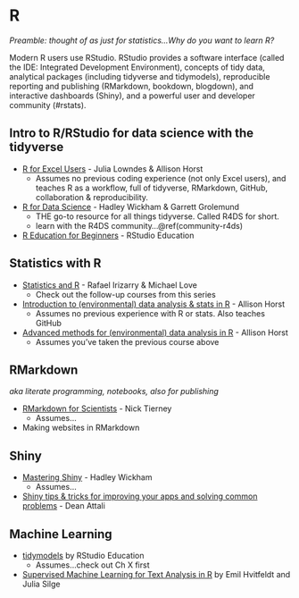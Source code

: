# R {#rstats}

*Preamble: thought of as just for statistics...Why do you want to learn R?*

<!---I'm new to all of this. --->



Modern R users use RStudio. RStudio provides a software interface (called the IDE: Integrated Development Environment), concepts of tidy data, analytical packages (including tidyverse and tidymodels), reproducible reporting and publishing (RMarkdown, bookdown, blogdown), and interactive dashboards (Shiny), and a powerful user and developer community (#rstats). <!---Tidyverse & RStudio airport--->

## Intro to R/RStudio for data science with the tidyverse {#r-intro}
- [R for Excel Users](https://rstudio-conf-2020.github.io/r-for-excel/) - Julia Lowndes & Allison Horst <!---lengths?--->
  - Assumes no previous coding experience (not only Excel users), and teaches R as a workflow, full of tidyverse, RMarkdown, GitHub, collaboration & reproducibility.
- [R for Data Science](r4ds.had.co.nz/) - Hadley Wickham & Garrett Grolemund
  - THE go-to resource for all things tidyverse. Called R4DS for short.
  - learn with the R4DS community...\@ref(community-r4ds)
- [R Education for Beginners](https://education.rstudio.com/learn/beginner/) - RStudio Education
<!---
R: tidyverse and tidy data. People start using R and haven’t heard of tidyverse, some people learn tidyverse and don’t know it
--->


<!---
 Statistical modeling in R
 
 http://faculty.marshall.usc.edu/gareth-james/ISL/

### Intermediate R for data science

- [R Education for Intermediate](https://education.rstudio.com/learn/intermediate/) - RStudio Education

--->

## Statistics with R

<!--- Distinguish between prev experience ### You need to learn statistics and R ...--->

- [Statistics and R](https://www.edx.org/course/statistics-and-r) - Rafael Irizarry & Michael Love
  - Check out the follow-up courses from this series
- [Introduction to (environmental) data analysis & stats in R](https://allisonhorst.github.io/) - Allison Horst
  - Assumes no previous experience with R or stats. Also teaches GitHub
- [Advanced methods for (environmental) data analysis in R](https://allisonhorst.github.io/) - Allison Horst
  - Assumes you've taken the previous course above


## RMarkdown {#rmarkdown}

*aka literate programming, notebooks, also for publishing*

- [RMarkdown for Scientists](https://rmd4sci.njtierney.com/) - Nick Tierney
  - Assumes...
  
- Making websites in RMarkdown  

## Shiny

- [Mastering Shiny](https://mastering-shiny.org/) - Hadley Wickham
  - Assumes...
- [Shiny tips & tricks for improving your apps and solving common problems](https://deanattali.com/blog/advanced-shiny-tips/) - Dean Attali


## Machine Learning {#rstats-ml}

- [tidymodels](https://www.tidymodels.org/) by RStudio Education
  - Assumes...check out Ch X first
- [Supervised Machine Learning for Text Analysis in R](https://smltar.com/) by Emil Hvitfeldt and Julia Silge

